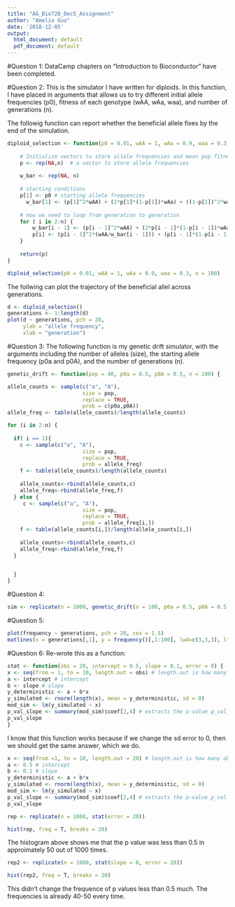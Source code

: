 ```yaml
---
title: "AG_Bio720_Dec5_Assignment"
author: "Amelia Guo"
date: '2018-12-05'
output:
  html_document: default
  pdf_document: default
---
```

#Question 1: 
DataCamp chapters on "Introduction to Bioconductor" have been completed.

#Question 2: 
This is the simulator I have written for diploids. In this function, I have placed in arguments that allows us to try different initial allele frequencies (p0), fitness of each genotype (wAA, wAa, waa), and number of generations (n).

The followig function can report whether the beneficial allele fixes by the end of the simulation. 
```r
diploid_selection <- function(p0 = 0.01, wAA = 1, wAa = 0.9, waa = 0.3, n = 100) {
    
    # Initialize vectors to store allele frequencies and mean pop fitness
    p <- rep(NA,n)  # a vector to store allele frequencies
    
    w_bar <- rep(NA, n)
     
    # starting conditions
   	p[1] <- p0 # starting allele frequencies
	  w_bar[1] <- (p[1]^2*wAA) + (2*p[1]*(1-p[1])*wAa) + ((1-p[1])^2*waa)
	
	# now we need to loop from generation to generation
	for ( i in 2:n) {
		w_bar[i - 1] <- (p[i - 1]^2*wAA) + (2*p[i - 1]*(1-p[i - 1])*wAa) + ((1-p[i - 1])^2*waa) # mean population fitness
		p[i] <- (p[i - 1]^2*(wAA/w_bar[i - 1])) + (p[i - 1]*(1-p[i - 1])*(wAa/w_bar[i - 1]))
	}
    
    return(p)
}

diploid_selection(p0 = 0.01, wAA = 1, wAa = 0.9, waa = 0.3, n = 100)

```


The follwing can plot the trajectory of the beneficial allel across generations. 
```r
d <- diploid_selection()
generations <- 1:length(d)
plot(d ~ generations, pch = 20, 
     ylab = "allele frequency", 
     xlab = "generation")
```


#Question 3: 
The following function is my genetic drift simulator, with the arguments including the number of alleles (size), the starting allele frequency (p0a and p0A), and the number of generations (n). 

```r

genetic_drift <- function(pop = 40, p0a = 0.5, p0A = 0.5, n = 100) {

allele_counts <- sample(c("a", "A"),
                        size = pop, 
                        replace = TRUE,
                        prob = c(p0a,p0A))
allele_freq <- table(allele_counts)/length(allele_counts)

for (i in 2:n) {
  
  if( i == 1){
    c <- sample(c("a", "A"),
                        size = pop, 
                        replace = TRUE,
                        prob = allele_freq)
    f <- table(allele_counts)/length(allele_counts)
    
    allele_counts<-rbind(allele_counts,c)
    allele_freq<-rbind(allele_freq,f)
  } else {
     c <- sample(c("a", "A"),
                        size = pop, 
                        replace = TRUE,
                        prob = allele_freq[i,])
    f <- table(allele_counts[i,])/length(allele_counts[i,])
    
    allele_counts<-rbind(allele_counts,c)
    allele_freq<-rbind(allele_freq,f)
  }


  }
}
```

#Question 4: 
```r
sim <- replicate(n = 1000, genetic_drift(n = 100, p0a = 0.5, p0A = 0.5, pop = 400))
```

#Question 5:
```r
plot(frequency ~ generations, pch = 20, cex = 1.5)
matlines(x = generations[,1], y = frequency()[,1:100], lwd=c(3,3,3), lty=c(1,2,2), col = 1)
```

#Question 6: 
Re-wrote this as a function: 
```r
stat <- function(obs = 20, intercept = 0.5, slope = 0.1, error = 0) {
x <- seq(from = 1, to = 10, length.out = obs) # length.out is how many observations we will have 
a <- intercept # intercept
b <- slope # slope
y_deterministic <- a + b*x
y_simulated <- rnorm(length(x), mean = y_deterministic, sd = 0)
mod_sim <- lm(y_simulated ~ x)
p_val_slope <- summary(mod_sim)$coef[2,4] # extracts the p-value p_val_slope
p_val_slope 
}
```

I know that this function works because if we change the sd error to 0, then we should get the same answer, which we do. 
```r
x <- seq(from =1, to = 10, length.out = 20) # length.out is how many observations we will have 
a <- 0.5 # intercept
b <- 0.1 # slope
y_deterministic <- a + b*x
y_simulated <- rnorm(length(x), mean = y_deterministic, sd = 0)
mod_sim <- lm(y_simulated ~ x)
p_val_slope <- summary(mod_sim)$coef[2,4] # extracts the p-value p_val_slope
p_val_slope
```

```r
rep <- replicate(n = 1000, stat(error = 20))

hist(rep, freq = T, breaks = 20)
```
The histogram above shows me that the p value was less than 0.5 in approimately 50 out of 1000 times. 

```r
rep2 <- replicate(n = 1000, stat(slope = 0, error = 20))

hist(rep2, freq = T, breaks = 20)
```
This didn't change the frequence of p values less than 0.5 much. The frequencies is already 40-50 every time. 



